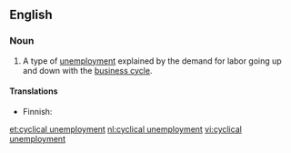 {{wikipedia}}
==English==

===Noun===
{{en-noun|sg=[[cyclical]] [[unemployment]]|-}}

# {{economics}} A type of [[unemployment]] explained by the demand for labor going up and down with the [[business cycle]].

====Translations====
{{trans-top|type of unemployment}}
* Finnish: {{t-|fi|suhdannetyöttömyys}}
{{trans-bottom}}

[[et:cyclical unemployment]]
[[nl:cyclical unemployment]]
[[vi:cyclical unemployment]]
